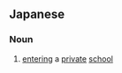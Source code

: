 ==Japanese==
{{ja-kanjitab|入|塾}}

===Noun===
{{ja-noun|にゅうじゅく}}

# [[enter]]ing a [[private]] [[school]]